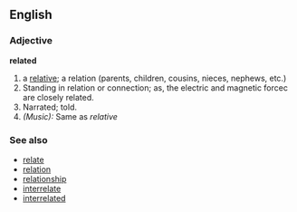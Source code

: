 ==English==

===Adjective===
'''related'''
# a [[relative]]; a relation (parents, children, cousins, nieces, nephews, etc.)
# Standing in relation or connection; as, the electric and magnetic forcec are closely related.
# Narrated; told.
# ''(Music):'' Same as ''relative''

===See also===
*[[relate]]
*[[relation]]
*[[relationship]]
*[[interrelate]]
*[[interrelated]]
